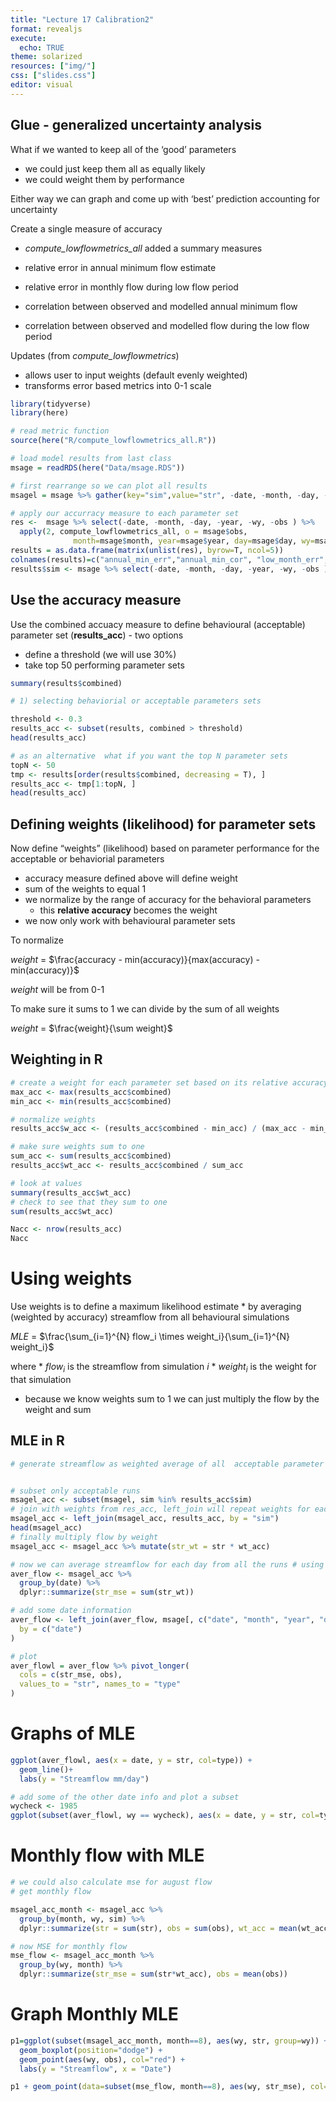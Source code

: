```yaml
---
title: "Lecture 17 Calibration2"
format: revealjs
execute: 
  echo: TRUE
theme: solarized
resources: ["img/"]
css: ["slides.css"]
editor: visual
---
```


## Glue - generalized uncertainty analysis {.scrollable}

What if we wanted to keep all of the 'good' parameters

-   we could just keep them all as equally likely
-   we could weight them by performance

Either way we can graph and come up with 'best' prediction accounting for uncertainty

Create a single measure of accuracy 


* *compute_lowflowmetrics_all* added a summary measures 

-   relative error in annual minimum flow estimate
-   relative error in monthly flow during low flow period
-   correlation between observed and modelled annual minimum flow
-   correlation between observed and modelled flow during the low flow period


Updates (from *compute_lowflowmetrics*) 

* allows user to input weights (default evenly weighted)
* transforms error based metrics into 0-1 scale
```r

library(tidyverse)
library(here)

# read metric function
source(here("R/compute_lowflowmetrics_all.R"))

# load model results from last class
msage = readRDS(here("Data/msage.RDS"))

# first rearrange so we can plot all results
msagel = msage %>% gather(key="sim",value="str", -date, -month, -day, -year, -wy,-obs)

# apply our accurracy measure to each parameter set 
res <-  msage %>% select(-date, -month, -day, -year, -wy, -obs ) %>%
  apply(2, compute_lowflowmetrics_all, o = msage$obs,
              month=msage$month, year=msage$year, day=msage$day, wy=msage$wy) 
results = as.data.frame(matrix(unlist(res), byrow=T, ncol=5))
colnames(results)=c("annual_min_err","annual_min_cor", "low_month_err", "low_month_cor", "combined")
results$sim <- msage %>% select(-date, -month, -day, -year, -wy, -obs ) %>% colnames()

```


## Use the accuracy measure {.scrollable}

Use the combined accuacy measure to define behavioural (acceptable) parameter set (**results_acc**) - two options

* define a threshold (we will use 30%)
* take top 50 performing parameter sets


```r
summary(results$combined)

# 1) selecting behaviorial or acceptable parameters sets

threshold <- 0.3
results_acc <- subset(results, combined > threshold)
head(results_acc)

# as an alternative  what if you want the top N parameter sets
topN <- 50
tmp <- results[order(results$combined, decreasing = T), ]
results_acc <- tmp[1:topN, ]
head(results_acc)
```

## Defining weights (likelihood) for parameter sets {.scrollable}

Now define "weights" (likelihood) based on parameter performance for the acceptable or behaviorial parameters

* accuracy measure defined above will define weight
* sum of the weights to equal 1
* we normalize by the range of accuracy for the behavioral parameters
  * this **relative accuracy** becomes the weight
* we now only work with behavioural parameter sets 
 
To normalize

$weight$ = $\frac{accuracy - min(accuracy)}{max(accuracy) - min(accuracy)}$

*weight* will be from 0-1 

To make sure it sums to 1 we can divide by the sum of all weights

$weight$ = $\frac{weight}{\sum weight}$


## Weighting in R {.scrollable}

```r
# create a weight for each parameter set based on its relative accuracy - we do this so all weights sum to 1
max_acc <- max(results_acc$combined)
min_acc <- min(results_acc$combined)

# normalize weights
results_acc$w_acc <- (results_acc$combined - min_acc) / (max_acc - min_acc)

# make sure weights sum to one
sum_acc <- sum(results_acc$combined)
results_acc$wt_acc <- results_acc$combined / sum_acc

# look at values
summary(results_acc$wt_acc)
# check to see that they sum to one
sum(results_acc$wt_acc)

Nacc <- nrow(results_acc)
Nacc
```

# Using weights {.scrollable}

Use weights is to define a maximum likelihood estimate
* by averaging (weighted by accuracy) streamflow from all behavioural simulations

$MLE$ = $\frac{\sum_{i=1}^{N} flow_i \times weight_i}{\sum_{i=1}^{N} weight_i}$

where 
* $flow_i$ is the streamflow from simulation $i$ 
* $weight_i$ is the weight for that simulation

* because we know weights sum to 1 we can just multiply the flow by the weight and sum

## MLE in R {.scrollable}
```r
# generate streamflow as weighted average of all  acceptable parameter sets


# subset only acceptable runs
msagel_acc <- subset(msagel, sim %in% results_acc$sim)
# join with weights from res_acc, left_join will repeat weights for each day in streamflow trajectory
msagel_acc <- left_join(msagel_acc, results_acc, by = "sim")
head(msagel_acc)
# finally multiply flow by weight
msagel_acc <- msagel_acc %>% mutate(str_wt = str * wt_acc)

# now we can average streamflow for each day from all the runs # using the weights
aver_flow <- msagel_acc %>%
  group_by(date) %>%
  dplyr::summarize(str_mse = sum(str_wt))

# add some date information 
aver_flow <- left_join(aver_flow, msage[, c("date", "month", "year", "day", "wy", "obs")],
  by = c("date")
)

# plot
aver_flowl = aver_flow %>% pivot_longer(
  cols = c(str_mse, obs),
  values_to = "str", names_to = "type"
)
```

# Graphs of MLE {.scrollable}

```r
ggplot(aver_flowl, aes(x = date, y = str, col=type)) +
  geom_line()+
  labs(y = "Streamflow mm/day")

# add some of the other date info and plot a subset
wycheck <- 1985
ggplot(subset(aver_flowl, wy == wycheck), aes(x = date, y = str, col=type)) +  labs(y = "Streamflow mm/day") + geom_line()
```

# Monthly flow with MLE {.scrollable}

```r
# we could also calculate mse for august flow
# get monthly flow

msagel_acc_month <- msagel_acc %>%
  group_by(month, wy, sim) %>%
  dplyr::summarize(str = sum(str), obs = sum(obs), wt_acc = mean(wt_acc))

# now MSE for monthly flow
mse_flow <- msagel_acc_month %>%  
  group_by(wy, month) %>%
  dplyr::summarize(str_mse = sum(str*wt_acc), obs = mean(obs))

```

# Graph Monthly MLE {.scrollable}

```r
p1=ggplot(subset(msagel_acc_month, month==8), aes(wy, str, group=wy)) +
  geom_boxplot(position="dodge") +
  geom_point(aes(wy, obs), col="red") +
  labs(y = "Streamflow", x = "Date")

p1 + geom_point(data=subset(mse_flow, month==8), aes(wy, str_mse), col="blue") 


```


